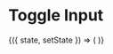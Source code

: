 
<Meta title="Components|Inputs|Toggle" component={Inputs.Toggle} />

# Toggle Input

<Preview>
  <Story name="Toggle">
    <StoryHelpers.StateContainer defaultState={true}>
      {({ state, setState }) => (
        <Inputs.Toggle
          label="Toggle Input"
          input={{
            value: state,
            onChange: setState
          }}
        />
      )}
    </StoryHelpers.StateContainer>
  </Story>
</Preview>

<Props of={Inputs.Toggle} />
